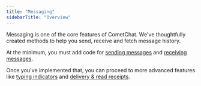 ```yaml
---
title: "Messaging"
sidebarTitle: "Overview"
---
```




Messaging is one of the core features of CometChat. We've thoughtfully created methods to help you send, receive and fetch message history.

At the minimum, you must add code for [sending messages](/sdk/ios/send-message) and [receiving messages](/sdk/ios/receive-message).

Once you've implemented that, you can proceed to more advanced features like [typing indicators](/sdk/ios/typing-indicators) and [delivery & read receipts](/sdk/ios/delivery-read-receipts).
